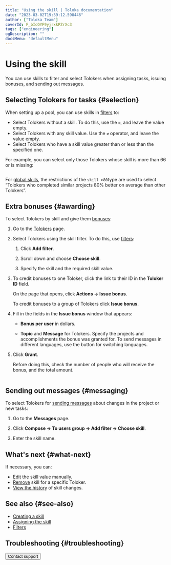 ```yaml
---
title: "Using the skill | Toloka documentation"
date: "2023-03-02T19:39:12.598446"
author: ["Toloka Team"]
coverId: F_bIcOYF9yjrxkPZrXc3
tags: ["engineering"]
ogDescription: ""
docsMenu: "defaultMenu"
---
```



# Using the skill

You can use skills to filter and select Tolokers when assigning tasks, issuing bonuses, and sending out messages.

## Selecting Tolokers for tasks {#selection}

When setting up a pool, you can use skills in [filters](/docs/guide/filters) to:

- Select Tolokers without a skill. To do this, use the `=`, and leave the value empty.
- Select Tolokers with any skill value. Use the `≠` operator, and leave the value empty.
- Select Tolokers who have a skill value greater than or less than the specified one.

For example, you can select only those Tolokers whose skill is more than 66 or is missing:

<Image withBackground imageId="1677773315899" alt="" />

For [global skills](/docs/guide/nav-cross-project), the restrictions of the `skill >80`type are used to select “Tolokers who completed similar projects 80% better on average than other Tolokers”.

## Extra bonuses {#awarding}

To select Tolokers by skill and give them [bonuses](/docs/glossary#bonus):

1. Go to the [Tolokers](https://platform.toloka.ai/requester/workers) page.

1. Select Tolokers using the skill filter. To do this, use [filters](/docs/glossary#filters):

    1. Click **Add filter**.

    1. Scroll down and choose **Choose skill**.

    1. Specify the skill and the required skill value.

1. To credit bonuses to one Toloker, click the link to their ID in the **Toloker ID** field.

    On the page that opens, click **Actions → Issue bonus**.

    To credit bonuses to a group of Tolokers click **Issue bonus**.

1. Fill in the fields in the **Issue bonus** window that appears:

    - **Bonus per user** in dollars.

    - **Topic** and **Message** for Tolokers. Specify the projects and accomplishments the bonus was granted for. To send messages in different languages, use the button for switching languages.

1. Click **Grant**.

    Before doing this, check the number of people who will receive the bonus, and the total amount.

    <Cut title="Example">

    <Image width="490px" withBackground imageId="1675427130856" alt="" />

    </Cut>

## Sending out messages {#messaging}

To select Tolokers for [sending messages](/docs/guide/qa-assign) about changes in the project or new tasks:

1. Go to the **Messages** page.

1. Click **Compose → To users group → Add filter → Choose skill**.

1. Enter the skill name.

## What's next {#what-next}

If necessary, you can:

- [Edit](/docs/guide/nav-edit) the skill value manually.
- [Remove](/docs/guide/nav-delete) skill for a specific Toloker.
- [View the history](/docs/guide/nav-history) of skill changes.

## See also {#see-also}

- [Creating a skill](/docs/guide/nav-create)
- [Assigning the skill](/docs/guide/nav-assign)
- [Filters](/docs/guide/filters)

## Troubleshooting {#troubleshooting}

<FaqSkillForEveryPool/>

<FaqSkillForDifferentProjects/>

<TroubleshootingTraining/>

<Button themeColor="light" view="default" size="l" type="link" url="/docs/guide/troubleshooting/support?form-source=guide-nav-use">Contact support</Button>
